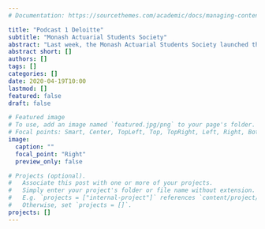 ```yaml
---
# Documentation: https://sourcethemes.com/academic/docs/managing-content/

title: "Podcast 1 Deloitte"
subtitle: "Monash Actuarial Students Society"
abstract: "Last week, the Monash Actuarial Students Society launched the very first episode of our podcast series - Day in the Life of an Actuary - where we sit down with representatives from our sponsor firms and talk about the many topics that are of greatest interest to our actuarial student members. For this episode, we had the wonderful opportunity to interview Jessica Tran and Jasleen Gill, Graduates and Actuarial Analysts at Deloitte. Together, we were engaged in a very informative, thought-provoking but all the while, interesting conversation about university experiences, internship and graduate applications, the actuarial industry and work of an actuary. Thank you especially to Jessica Tran and Jasleen Gill, as well as to all the people who have been supporting us in remaining resilient and delivering for our student members during this time."
abstract short: []
authors: []
tags: []
categories: []
date: 2020-04-19T10:00
lastmod: []
featured: false
draft: false

# Featured image
# To use, add an image named `featured.jpg/png` to your page's folder.
# Focal points: Smart, Center, TopLeft, Top, TopRight, Left, Right, BottomLeft, Bottom, BottomRight.
image: 
  caption: ""
  focal_point: "Right"
  preview_only: false

# Projects (optional).
#   Associate this post with one or more of your projects.
#   Simply enter your project's folder or file name without extension.
#   E.g. `projects = ["internal-project"]` references `content/project/deep-learning/index.md`.
#   Otherwise, set `projects = []`.
projects: []
---
```

